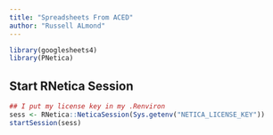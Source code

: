 ```yaml
---
title: "Spreadsheets From ACED"
author: "Russell ALmond"
---
```


```r
library(googlesheets4)
library(PNetica)
```

## Start RNetica Session

```r
## I put my license key in my .Renviron
sess <- RNetica::NeticaSession(Sys.getenv("NETICA_LICENSE_KEY"))
startSession(sess)
```
